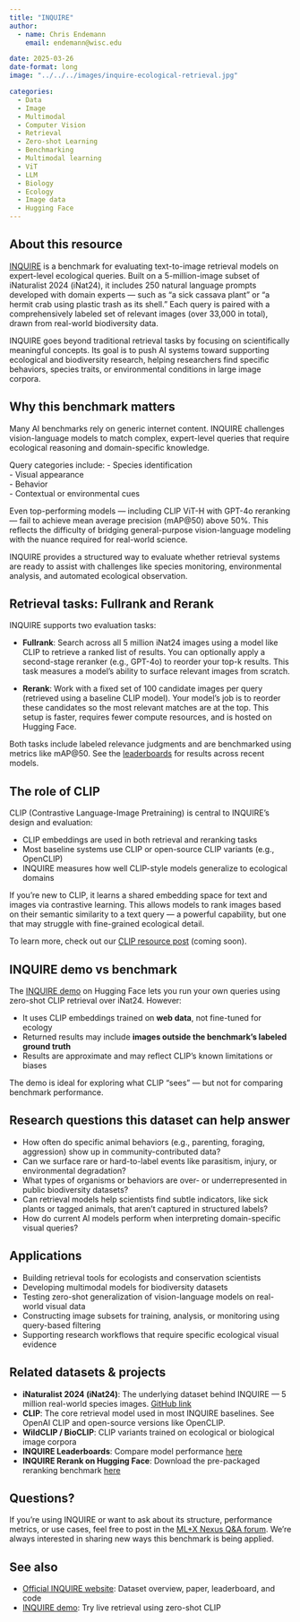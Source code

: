 ```yaml
---
title: "INQUIRE"
author: 
  - name: Chris Endemann
    email: endemann@wisc.edu

date: 2025-03-26
date-format: long
image: "../../../images/inquire-ecological-retrieval.jpg"

categories: 
  - Data
  - Image
  - Multimodal
  - Computer Vision
  - Retrieval
  - Zero-shot Learning
  - Benchmarking
  - Multimodal learning
  - ViT
  - LLM
  - Biology
  - Ecology
  - Image data
  - Hugging Face
---
```


## About this resource

[INQUIRE](https://inquire-benchmark.github.io/) is a benchmark for evaluating text-to-image retrieval models on expert-level ecological queries. Built on a 5-million-image subset of iNaturalist 2024 (iNat24), it includes 250 natural language prompts developed with domain experts — such as "a sick cassava plant" or "a hermit crab using plastic trash as its shell." Each query is paired with a comprehensively labeled set of relevant images (over 33,000 in total), drawn from real-world biodiversity data.

INQUIRE goes beyond traditional retrieval tasks by focusing on scientifically meaningful concepts. Its goal is to push AI systems toward supporting ecological and biodiversity research, helping researchers find specific behaviors, species traits, or environmental conditions in large image corpora.

## Why this benchmark matters

Many AI benchmarks rely on generic internet content. INQUIRE challenges vision-language models to match complex, expert-level queries that require ecological reasoning and domain-specific knowledge.

Query categories include:
- Species identification  
- Visual appearance  
- Behavior  
- Contextual or environmental cues

Even top-performing models — including CLIP ViT-H with GPT-4o reranking — fail to achieve mean average precision (mAP@50) above 50%. This reflects the difficulty of bridging general-purpose vision-language modeling with the nuance required for real-world science.

INQUIRE provides a structured way to evaluate whether retrieval systems are ready to assist with challenges like species monitoring, environmental analysis, and automated ecological observation.

## Retrieval tasks: Fullrank and Rerank

INQUIRE supports two evaluation tasks:

- **Fullrank**: Search across all 5 million iNat24 images using a model like CLIP to retrieve a ranked list of results. You can optionally apply a second-stage reranker (e.g., GPT-4o) to reorder your top-k results. This task measures a model’s ability to surface relevant images from scratch.

- **Rerank**: Work with a fixed set of 100 candidate images per query (retrieved using a baseline CLIP model). Your model's job is to reorder these candidates so the most relevant matches are at the top. This setup is faster, requires fewer compute resources, and is hosted on Hugging Face.

Both tasks include labeled relevance judgments and are benchmarked using metrics like mAP@50. See the [leaderboards](https://github.com/brandontanoto/inquire#leaderboards) for results across recent models.

## The role of CLIP

CLIP (Contrastive Language-Image Pretraining) is central to INQUIRE’s design and evaluation:

- CLIP embeddings are used in both retrieval and reranking tasks
- Most baseline systems use CLIP or open-source CLIP variants (e.g., OpenCLIP)
- INQUIRE measures how well CLIP-style models generalize to ecological domains

If you're new to CLIP, it learns a shared embedding space for text and images via contrastive learning. This allows models to rank images based on their semantic similarity to a text query — a powerful capability, but one that may struggle with fine-grained ecological detail.

To learn more, check out our [CLIP resource post](#) (coming soon).

## INQUIRE demo vs benchmark

The [INQUIRE demo](https://huggingface.co/spaces/sbeery/inquire-demo) on Hugging Face lets you run your own queries using zero-shot CLIP retrieval over iNat24. However:

- It uses CLIP embeddings trained on **web data**, not fine-tuned for ecology
- Returned results may include **images outside the benchmark’s labeled ground truth**
- Results are approximate and may reflect CLIP’s known limitations or biases

The demo is ideal for exploring what CLIP "sees" — but not for comparing benchmark performance.

## Research questions this dataset can help answer

- How often do specific animal behaviors (e.g., parenting, foraging, aggression) show up in community-contributed data?
- Can we surface rare or hard-to-label events like parasitism, injury, or environmental degradation?
- What types of organisms or behaviors are over- or underrepresented in public biodiversity datasets?
- Can retrieval models help scientists find subtle indicators, like sick plants or tagged animals, that aren’t captured in structured labels?
- How do current AI models perform when interpreting domain-specific visual queries?

## Applications

- Building retrieval tools for ecologists and conservation scientists
- Developing multimodal models for biodiversity datasets
- Testing zero-shot generalization of vision-language models on real-world visual data
- Constructing image subsets for training, analysis, or monitoring using query-based filtering
- Supporting research workflows that require specific ecological visual evidence

## Related datasets & projects

- **iNaturalist 2024 (iNat24)**: The underlying dataset behind INQUIRE — 5 million real-world species images. [GitHub link](https://github.com/brandontanoto/inquire#inat2024-dataset)
- **CLIP**: The core retrieval model used in most INQUIRE baselines. See OpenAI CLIP and open-source versions like OpenCLIP.
- **WildCLIP / BioCLIP**: CLIP variants trained on ecological or biological image corpora
- **INQUIRE Leaderboards**: Compare model performance [here](https://github.com/brandontanoto/inquire#leaderboards)
- **INQUIRE Rerank on Hugging Face**: Download the pre-packaged reranking benchmark [here](https://huggingface.co/datasets/sbeery/inquire-rerank)

## Questions?

If you're using INQUIRE or want to ask about its structure, performance metrics, or use cases, feel free to post in the [ML+X Nexus Q&A forum](https://github.com/UW-Madison-DataScience/ML-X-Nexus/discussions/categories/q-a). We're always interested in sharing new ways this benchmark is being applied.

## See also

- [Official INQUIRE website](https://inquire-benchmark.github.io/): Dataset overview, paper, leaderboard, and code
- [INQUIRE demo](https://huggingface.co/spaces/sbeery/inquire-demo): Try live retrieval using zero-shot CLIP
